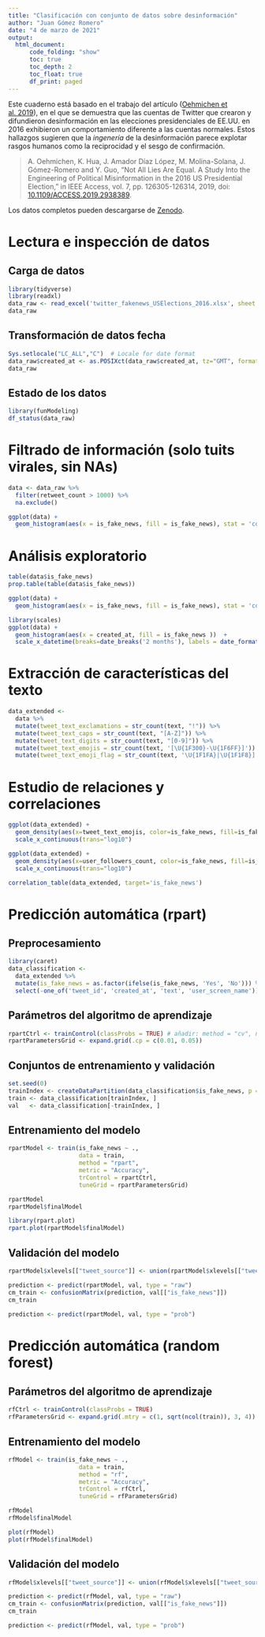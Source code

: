 ```yaml
---
title: "Clasificación con conjunto de datos sobre desinformación"
author: "Juan Gómez Romero"
date: "4 de marzo de 2021"
output:
  html_document:
      code_folding: "show"
      toc: true
      toc_depth: 2
      toc_float: true
      df_print: paged
---
```


Este cuaderno está basado en el trabajo del artículo ([Oehmichen et al. 2019](https://ieeexplore.ieee.org/document/8819953)), en el que se demuestra que las cuentas de Twitter que crearon y difundieron desinformación en las elecciones presidenciales de EE.UU. en 2016 exhibieron un comportamiento diferente a las cuentas normales. Estos hallazgos sugieren que la _ingenería_ de la desinformación parece explotar rasgos humanos como la reciprocidad y el sesgo de confirmación.

> A. Oehmichen, K. Hua, J. Amador Díaz López, M. Molina-Solana, J. Gómez-Romero and Y. Guo, "Not All Lies Are Equal. A Study Into the Engineering of Political Misinformation in the 2016 US Presidential Election," in IEEE Access, vol. 7, pp. 126305-126314, 2019, doi: [10.1109/ACCESS.2019.2938389](https://ieeexplore.ieee.org/document/8819953).

Los datos completos pueden descargarse de [Zenodo](https://zenodo.org/record/1048826).

# Lectura e inspección de datos

## Carga de datos

```r
library(tidyverse)
library(readxl)
data_raw <- read_excel('twitter_fakenews_USElections_2016.xlsx', sheet = 1, na = c('UNKNOWN'))
data_raw
```
## Transformación de datos fecha

```r
Sys.setlocale("LC_ALL","C")  # Locale for date format
data_raw$created_at <- as.POSIXct(data_raw$created_at, tz="GMT", format="%a %b %d %H:%M:%S +0000 %Y")
data_raw
```

## Estado de los datos

```r
library(funModeling)
df_status(data_raw)
```

# Filtrado de información (solo tuits virales, sin NAs)

```r
data <- data_raw %>% 
  filter(retweet_count > 1000) %>%
  na.exclude()

ggplot(data) +
  geom_histogram(aes(x = is_fake_news, fill = is_fake_news), stat = 'count')
```

# Análisis exploratorio

```r
table(data$is_fake_news)
prop.table(table(data$is_fake_news))
```

```r
ggplot(data) +
  geom_histogram(aes(x = is_fake_news, fill = is_fake_news), stat = 'count')
```

```r
library(scales)
ggplot(data) +
  geom_histogram(aes(x = created_at, fill = is_fake_news ))  +
  scale_x_datetime(breaks=date_breaks('2 months'), labels = date_format("%b"))
```

# Extracción de características del texto

```r
data_extended <- 
  data %>%
  mutate(tweet_text_exclamations = str_count(text, "!")) %>%
  mutate(tweet_text_caps = str_count(text, "[A-Z]")) %>%
  mutate(tweet_text_digits = str_count(text, "[0-9]")) %>%
  mutate(tweet_text_emojis = str_count(text, '[\U{1F300}-\U{1F6FF}]')) %>%
  mutate(tweet_text_emoji_flag = str_count(text, '\U{1F1FA}|\U{1F1F8}]')) 
```

# Estudio de relaciones y correlaciones
```r
ggplot(data_extended) + 
  geom_density(aes(x=tweet_text_emojis, color=is_fake_news, fill=is_fake_news), alpha = 0.5)  +
  scale_x_continuous(trans="log10")
```

```r
ggplot(data_extended) + 
  geom_density(aes(x=user_followers_count, color=is_fake_news, fill=is_fake_news), alpha = 0.5)  +
  scale_x_continuous(trans="log10")
```

```r
correlation_table(data_extended, target='is_fake_news')
```

# Predicción automática (rpart)

## Preprocesamiento

```r
library(caret)
data_classification <-
  data_extended %>%
  mutate(is_fake_news = as.factor(ifelse(is_fake_news, 'Yes', 'No'))) %>%
  select(-one_of('tweet_id', 'created_at', 'text', 'user_screen_name')) 
```

## Parámetros del algoritmo de aprendizaje

```r
rpartCtrl <- trainControl(classProbs = TRUE) # añadir: method = "cv", number = 10
rpartParametersGrid <- expand.grid(.cp = c(0.01, 0.05))
```

## Conjuntos de entrenamiento y validación

```r
set.seed(0)
trainIndex <- createDataPartition(data_classification$is_fake_news, p = .7, list = FALSE)
train <- data_classification[trainIndex, ] 
val   <- data_classification[-trainIndex, ]
```

## Entrenamiento del modelo

```r
rpartModel <- train(is_fake_news ~ ., 
                    data = train, 
                    method = "rpart", 
                    metric = "Accuracy", 
                    trControl = rpartCtrl, 
                    tuneGrid = rpartParametersGrid)
```

```r
rpartModel
rpartModel$finalModel

library(rpart.plot)
rpart.plot(rpartModel$finalModel)
```

## Validación del modelo

```r
rpartModel$xlevels[["tweet_source"]] <- union(rpartModel$xlevels[["tweet_source"]], levels(as.factor(val$tweet_source))) # !!

prediction <- predict(rpartModel, val, type = "raw") 
cm_train <- confusionMatrix(prediction, val[["is_fake_news"]])
cm_train
```

```r
prediction <- predict(rpartModel, val, type = "prob") 
```

# Predicción automática (random forest)

## Parámetros del algoritmo de aprendizaje

```r
rfCtrl <- trainControl(classProbs = TRUE)
rfParametersGrid <- expand.grid(.mtry = c(1, sqrt(ncol(train)), 3, 4))
```

## Entrenamiento del modelo

```r
rfModel <- train(is_fake_news ~ ., 
                    data = train, 
                    method = "rf", 
                    metric = "Accuracy", 
                    trControl = rfCtrl, 
                    tuneGrid = rfParametersGrid)
```

```r
rfModel
rfModel$finalModel

plot(rfModel)
plot(rfModel$finalModel)
```

## Validación del modelo

```r
rfModel$xlevels[["tweet_source"]] <- union(rfModel$xlevels[["tweet_source"]], levels(as.factor(val$tweet_source))) # !!

prediction <- predict(rfModel, val, type = "raw") 
cm_train <- confusionMatrix(prediction, val[["is_fake_news"]])
cm_train
```

```r
prediction <- predict(rfModel, val, type = "prob") 
```